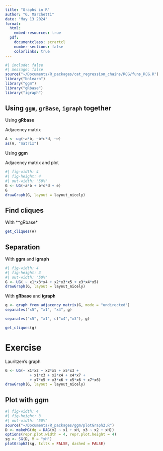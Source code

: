 ```yaml
---
title: "Graphs in R"
author: "G. Marchetti"
date: "May 13 2024"
format: 
  html:
    embed-resources: true
  pdf:
    documentclass: scrartcl
    number-sections: false
    colorlinks: true
---
```


```{=tex}
\renewcommand{\b}[1]{\boldsymbol{#1}}
```
```r
#| include: false
#| message: false
source("~/Documents/R_packages/cat_regression_chains/RCG/funs_RCG.R")
library("bnlearn") 
library("ggm")
library("gRbase")
library("igraph")
```

## Using  `ggm`,  `grBase`, `igraph` together

Using **gRbase**

Adjacency matrix
```r
A <- ug(~a*b, ~b*c*d, ~e) 
as(A, "matrix") 
```

Using **ggm**

Adjacency matrix and plot
```r
#| fig-width: 4
#| fig-height: 4
#| out-width: "50%" 
G <- UG(~a*b + b*c*d + e)
G
drawGraph(G, layout = layout_nicely)
```

## Find cliques

With **gRbase*
```r
get_cliques(A)
```

## Separation

With **ggm** and **igraph**
```r
#| fig-width: 4
#| fig-height: 3
#| out-width: "50%" 
G <- UG( ~ x1*x3*x4 + x2*x3*x5 + x3*x4*x5)
drawGraph(G, layout = layout_nicely)
```
With **gRbase** and **igraph**

```r
g <- graph_from_adjacency_matrix(G, mode = "undirected")
separates("x5", "x1", "x4", g)
```

```r
separates("x5", "x1", c("x4","x3"), g)
```

```r
get_cliques(g)
```

# Exercise

Lauritzen's graph

```r
G <- UG(~ x1*x2 + x2*x5 + x5*x3 + 
           + x1*x3 + x2*x4 + x4*x7 +
           + x7*x5 + x3*x6 + x5*x6 + x7*x6)
drawGraph(G, layout = layout_nicely)
```

## Plot with ggm

```r
#| fig-width: 4
#| fig-height: 3
#| out-width: "50%" 
source("~/Documents/R_packages/ggm/plotGraph2.R")
D <- makeMG(dg = DAG(x2 ~ x1 + xH, x3 ~ x2 + xH))
options(repr.plot.width = 4, repr.plot.height = 4)
sg <- SG(D, M = "xH") 
plotGraph2(sg, tcltk = FALSE, dashed = FALSE)
```